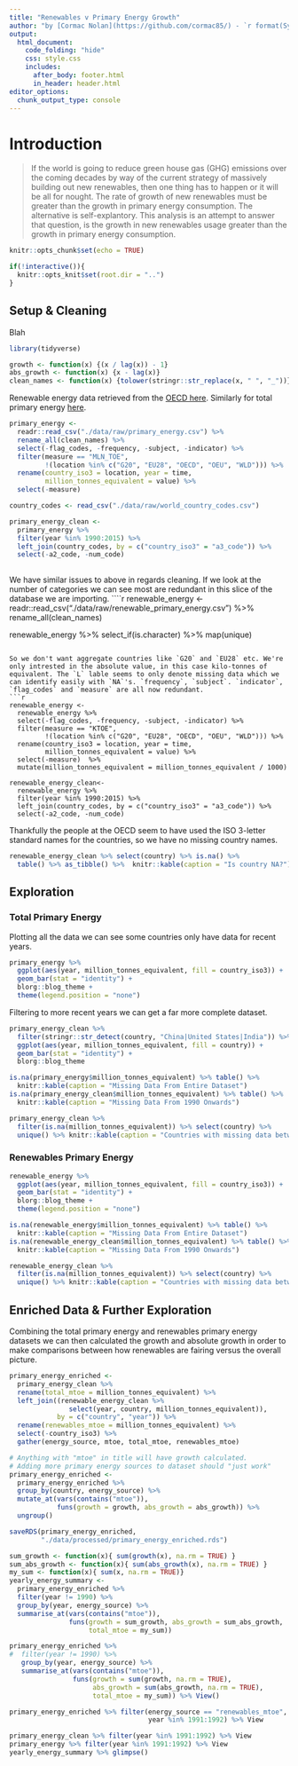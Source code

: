 ```yaml
---
title: "Renewables v Primary Energy Growth"
author: "by [Cormac Nolan](https://github.com/cormac85/) - `r format(Sys.time(), '%d %B %Y')`"
output: 
  html_document:
    code_folding: "hide"
    css: style.css
    includes: 
      after_body: footer.html
      in_header: header.html
editor_options: 
  chunk_output_type: console
---
```


# Introduction {.tabset .tabset-fade .tabset-pills}
> If the world is going to reduce green house gas (GHG) emissions over the coming decades by way of the current strategy of massively building out new renewables, then one thing has to happen or it will be all for nought. The rate of growth of new renewables must be greater than the growth in primary energy consumption. The alternative is self-explantory. This analysis is an attempt to answer that question, is the growth in new renewables usage greater than the growth in primary energy consumption.

```r
knitr::opts_chunk$set(echo = TRUE)

if(!interactive()){
  knitr::opts_knit$set(root.dir = "..")
}

```

## Setup & Cleaning
Blah
```r
library(tidyverse)

```


```r
growth <- function(x) {(x / lag(x)) - 1}
abs_growth <- function(x) {x - lag(x)}
clean_names <- function(x) {tolower(stringr::str_replace(x, " ", "_"))}
```

Renewable energy data retrieved from the [OECD here](https://data.oecd.org/energy/renewable-energy.htm). Similarly for total primary energy [here](https://data.oecd.org/energy/primary-energy-supply.htm).

```r
primary_energy <-
  readr::read_csv("./data/raw/primary_energy.csv") %>% 
  rename_all(clean_names) %>% 
  select(-flag_codes, -frequency, -subject, -indicator) %>% 
  filter(measure == "MLN_TOE",
         !(location %in% c("G20", "EU28", "OECD", "OEU", "WLD"))) %>% 
  rename(country_iso3 = location, year = time, 
         million_tonnes_equivalent = value) %>% 
  select(-measure) 

country_codes <- read_csv("./data/raw/world_country_codes.csv")

primary_energy_clean <-
  primary_energy %>% 
  filter(year %in% 1990:2015) %>% 
  left_join(country_codes, by = c("country_iso3" = "a3_code")) %>% 
  select(-a2_code, -num_code)
  
```

We have similar issues to above in regards cleaning. If we look at the number of categories we can see most are redundant in this slice of the database we are importing. 
````r
renewable_energy <-
  readr::read_csv("./data/raw/renewable_primary_energy.csv") %>% 
  rename_all(clean_names) 

renewable_energy %>% select_if(is.character) %>% map(unique)
```

So we don't want aggregate countries like `G20` and `EU28` etc. We're only intrested in the absolute value, in this case kilo-tonnes of equivalent. The `L` lable seems to only denote missing data which we can identify easily with `NA`'s. `frequency`, `subject`. `indicator`, `flag_codes` and `measure` are all now redundant.
```r
renewable_energy <-
  renewable_energy %>% 
  select(-flag_codes, -frequency, -subject, -indicator) %>% 
  filter(measure == "KTOE",
         !(location %in% c("G20", "EU28", "OECD", "OEU", "WLD"))) %>% 
  rename(country_iso3 = location, year = time, 
         million_tonnes_equivalent = value) %>% 
  select(-measure)  %>% 
  mutate(million_tonnes_equivalent = million_tonnes_equivalent / 1000)

renewable_energy_clean<-
  renewable_energy %>% 
  filter(year %in% 1990:2015) %>% 
  left_join(country_codes, by = c("country_iso3" = "a3_code")) %>% 
  select(-a2_code, -num_code)

```

Thankfully the people at the OECD seem to have used the ISO 3-letter standard names for the countries, so we have no missing country names.
```r
renewable_energy_clean %>% select(country) %>% is.na() %>%
  table() %>% as_tibble() %>%  knitr::kable(caption = "Is country NA?")
```

## Exploration
### Total Primary Energy
Plotting all the data we can see some countries only have data for recent years.
```r
primary_energy %>% 
  ggplot(aes(year, million_tonnes_equivalent, fill = country_iso3)) +
  geom_bar(stat = "identity") +
  blorg::blog_theme +
  theme(legend.position = "none")

```

Filtering to more recent years we can get a far more complete dataset.
```r
primary_energy_clean %>% 
  filter(stringr::str_detect(country, "China|United States|India")) %>% 
  ggplot(aes(year, million_tonnes_equivalent, fill = country)) +
  geom_bar(stat = "identity") +
  blorg::blog_theme

is.na(primary_energy$million_tonnes_equivalent) %>% table() %>%
  knitr::kable(caption = "Missing Data From Entire Dataset")
is.na(primary_energy_clean$million_tonnes_equivalent) %>% table() %>% 
  knitr::kable(caption = "Missing Data From 1990 Onwards")

primary_energy_clean %>% 
  filter(is.na(million_tonnes_equivalent)) %>% select(country) %>% 
  unique() %>% knitr::kable(caption = "Countries with missing data between 1990 - 2015")
```

### Renewables Primary Energy
```r
renewable_energy %>% 
  ggplot(aes(year, million_tonnes_equivalent, fill = country_iso3)) +
  geom_bar(stat = "identity") +
  blorg::blog_theme +
  theme(legend.position = "none")

is.na(renewable_energy$million_tonnes_equivalent) %>% table() %>%
  knitr::kable(caption = "Missing Data From Entire Dataset")
is.na(renewable_energy_clean$million_tonnes_equivalent) %>% table() %>% 
  knitr::kable(caption = "Missing Data From 1990 Onwards")

renewable_energy_clean %>% 
  filter(is.na(million_tonnes_equivalent)) %>% select(country) %>% 
  unique() %>% knitr::kable(caption = "Countries with missing data between 1990 - 2015")
```


## Enriched Data & Further Exploration
Combining the total primary energy and renewables primary energy datasets we can then calculated the growth and absolute growth in order to make comparisons between how renewables are fairing versus the overall picture.
```r
primary_energy_enriched <-
  primary_energy_clean %>% 
  rename(total_mtoe = million_tonnes_equivalent) %>% 
  left_join((renewable_energy_clean %>% 
               select(year, country, million_tonnes_equivalent)), 
            by = c("country", "year")) %>% 
  rename(renewables_mtoe = million_tonnes_equivalent) %>% 
  select(-country_iso3) %>% 
  gather(energy_source, mtoe, total_mtoe, renewables_mtoe)

# Anything with "mtoe" in title will have growth calculated.
# Adding more primary energy sources to dataset should "just work"
primary_energy_enriched <-
  primary_energy_enriched %>%
  group_by(country, energy_source) %>% 
  mutate_at(vars(contains("mtoe")), 
            funs(growth = growth, abs_growth = abs_growth)) %>% 
  ungroup() 

saveRDS(primary_energy_enriched,
        "./data/processed/primary_energy_enriched.rds")
```


```r
sum_growth <- function(x){ sum(growth(x), na.rm = TRUE) }
sum_abs_growth <- function(x){ sum(abs_growth(x), na.rm = TRUE) }
my_sum <- function(x){ sum(x, na.rm = TRUE)}
yearly_energy_summary <-
  primary_energy_enriched %>% 
  filter(year != 1990) %>% 
  group_by(year, energy_source) %>% 
  summarise_at(vars(contains("mtoe")), 
               funs(growth = sum_growth, abs_growth = sum_abs_growth,
                    total_mtoe = my_sum))

primary_energy_enriched %>% 
#  filter(year != 1990) %>% 
   group_by(year, energy_source) %>% 
   summarise_at(vars(contains("mtoe")), 
                funs(growth = sum(growth, na.rm = TRUE), 
                     abs_growth = sum(abs_growth, na.rm = TRUE),
                     total_mtoe = my_sum)) %>% View()

primary_energy_enriched %>% filter(energy_source == "renewables_mtoe",
                                   year %in% 1991:1992) %>% View

primary_energy_clean %>% filter(year %in% 1991:1992) %>% View
primary_energy %>% filter(year %in% 1991:1992) %>% View
yearly_energy_summary %>% glimpse()

```


```r

```


```r

```


```r

```
